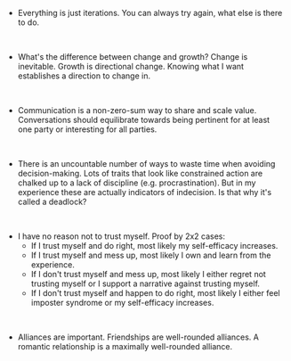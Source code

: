 
- Everything is just iterations. You can always try again, what else is there to do.

<br />

- What's the difference between change and growth? Change is inevitable. Growth is directional change.
Knowing what I want establishes a direction to change in.

<br />

- Communication is a non-zero-sum way to share and scale value. 
Conversations should equilibrate towards being pertinent for at least one party or interesting for all parties.

<br />

- There is an uncountable number of ways to waste time when avoiding decision-making.
Lots of traits that look like constrained action are chalked up to a lack of discipline (e.g. procrastination). 
But in my experience these are actually indicators of indecision. 
Is that why it's called a deadlock?

<br />

- I have no reason not to trust myself. Proof by 2x2 cases:
    - If I trust myself and do right, most likely my self-efficacy increases. <br />
    - If I trust myself and mess up, most likely I own and learn from the experience. <br />
    - If I don't trust myself and mess up, most likely I either regret not trusting myself or I support a narrative against trusting myself. <br />
    - If I don't trust myself and happen to do right, most likely I either feel imposter syndrome or my self-efficacy increases. <br />
<br />

- Alliances are important. Friendships are well-rounded alliances. A romantic relationship is a maximally well-rounded alliance.